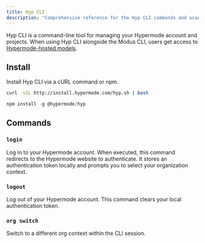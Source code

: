 ```yaml
---
title: Hyp CLI
description: "Comprehensive reference for the Hyp CLI commands and usage"
---
```


Hyp CLI is a command-line tool for managing your Hypermode account and projects. When using Hyp CLI
alongside the Modus CLI, users get access to [Hypermode-hosted models](/hosted-models).

## Install

Install Hyp CLI via a cURL command or npm.

<CodeGroup>

```bash cURL
curl -sSL http://install.hypermode.com/hyp.sh | bash
```

```js npm
npm install -g @hypermode/hyp
```

</CodeGroup>

## Commands

### `login`

Log in to your Hypermode account. When executed, this command redirects to the Hypermode website to
authenticate. It stores an authentication token locally and prompts you to select your organization
context.

### `logout`

Log out of your Hypermode account. This command clears your local authentication token.

### `org switch`

Switch to a different org context within the CLI session.
